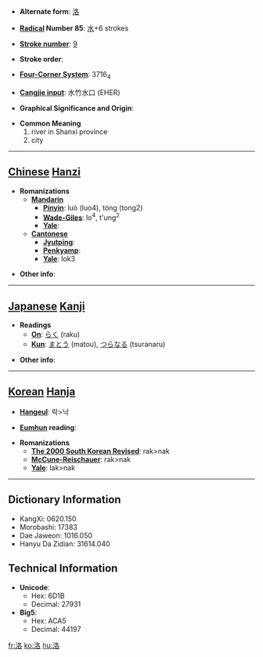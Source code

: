 * '''Alternate form''': [[洛]]

* '''[[Wiktionary:Chinese radical index| Radical]] Number 85''': [[Wiktionary:Chinese radical index 水|水]]+6 strokes

* '''[[Wiktionary:Chinese total strokes index|Stroke number]]''': [[Wiktionary:Chinese total strokes index 9|9]]

* '''Stroke order''': 

* '''[[Wiktionary:Chinese four corner index|Four-Corner System]]''': 3716<sub>4</sub>

* '''[[Wiktionary:Chinese Cangjie index|Cangjie input]]''': 水竹水口 (EHER)

* '''Graphical Significance and Origin''': 

* '''Common Meaning'''
*#river in Shanxi province
*# city


----

== [[Chinese]] [[Hanzi]] ==

* '''Romanizations'''
** '''[[Mandarin]]'''
*** '''[[Pinyin]]''': luò (luo4), tóng (tong2)
*** '''[[Wade-Giles]]''': lo<sup>4</sup>, t'ung<sup>2</sup>
*** '''[[Yale]]''': 
** '''[[Cantonese]]'''
*** '''[[Jyutping]]''':
*** '''[[Penkyamp]]''': 
*** '''[[Yale]]''': lok3

* '''Other info''': 

----

== [[Japanese]] [[Kanji]] ==

* '''Readings'''
** '''[[On]]''': [[らく]] (raku)
** '''[[Kun]]''': [[まとう]] (matou), [[つらなる]] (tsuranaru)

* '''Other info''':  

----

== [[Korean]] [[Hanja]] ==

* '''[[Hangeul]]''': 락>낙

* '''[[Eumhun]] reading''': 

* '''Romanizations'''
** '''[[The 2000 South Korean Revised Romanization|The 2000 South Korean Revised]]''': rak>nak
** '''[[McCune-Reischauer]]''': rak>nak
** '''[[Yale]]''': lak>nak

----

== Dictionary Information ==

* KangXi: 0620.150
* Morobashi: 17383
* Dae Jaweon: 1016.050
* Hanyu Da Zidian: 31614.040

== Technical Information ==

* '''Unicode''':
** Hex: 6D1B
** Decimal: 27931
* '''Big5''':
** Hex: ACA5
** Decimal: 44197

[[fr:洛]]
[[ko:洛]]
[[hu:洛]]